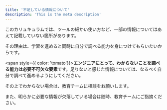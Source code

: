```yaml
---
title: '不足している情報について'
description: 'This is the meta description'
---
```


このカリュキュラムでは、ツールの細かい使い方など、一部の情報についてはあえて記載していない箇所があります。

その理由は、学習を進めると同時に自分で調べる能力を身につけてもらいたいからです。

<span style={{ color: 'tomato'}}><strong>エンジニアにとって、わからないことを調べる能力は必要不可欠な要素</strong></span>です。足りないと感じた情報については、なるべく自分で調べて進めるようにしてください。

その上でわからない場合は、教育チームに相談をお願いします。

また、明らかに必要な情報が欠落している場合は随時、教育チームにご指摘ください。
